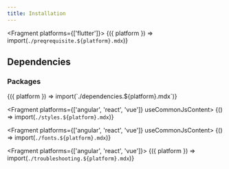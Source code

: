 ```yaml
---
title: Installation
---
```



<Fragment platforms={['flutter']}>
  {({ platform }) => import(`./preqrequisite.${platform}.mdx`)}
</Fragment>

## Dependencies

### Packages

<Fragment>
  {({ platform }) => import(`./dependencies.${platform}.mdx`)}
</Fragment>

<Fragment platforms={['angular', 'react', 'vue']} useCommonJsContent>
  {() => import(`./styles.${platform}.mdx`)}
</Fragment>

<Fragment platforms={['angular', 'react', 'vue']} useCommonJsContent>
  {() => import(`./fonts.${platform}.mdx`)}
</Fragment>

<Fragment platforms={['angular', 'react', 'vue']}>
  {({ platform }) => import(`./troubleshooting.${platform}.mdx`)}
</Fragment>
